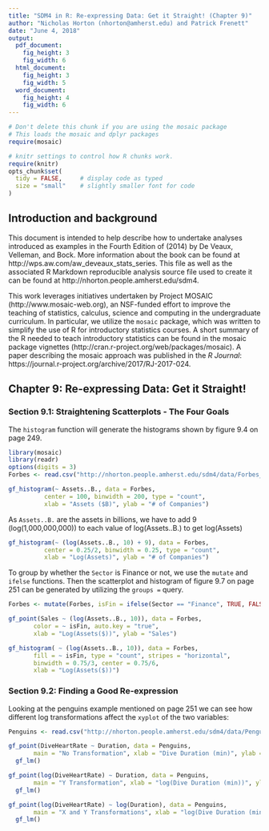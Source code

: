 ```yaml
---
title: "SDM4 in R: Re-expressing Data: Get it Straight! (Chapter 9)"
author: "Nicholas Horton (nhorton@amherst.edu) and Patrick Frenett"
date: "June 4, 2018"
output: 
  pdf_document:
    fig_height: 3
    fig_width: 6
  html_document:
    fig_height: 3
    fig_width: 5
  word_document:
    fig_height: 4
    fig_width: 6
---
```



```r
# Don't delete this chunk if you are using the mosaic package
# This loads the mosaic and dplyr packages
require(mosaic)
```

```r
# knitr settings to control how R chunks work.
require(knitr)
opts_chunk$set(
  tidy = FALSE,     # display code as typed
  size = "small"    # slightly smaller font for code
)
```

## Introduction and background 

This document is intended to help describe how to undertake analyses introduced 
as examples in the Fourth Edition of \emph{Stats: Data and Models} (2014) by De Veaux, Velleman, and Bock.
More information about the book can be found at http://wps.aw.com/aw_deveaux_stats_series.  This
file as well as the associated R Markdown reproducible analysis source file used to create it can be found at http://nhorton.people.amherst.edu/sdm4.

This work leverages initiatives undertaken by Project MOSAIC (http://www.mosaic-web.org), an NSF-funded effort to improve the teaching of statistics, calculus, science and computing in the undergraduate curriculum. In particular, we utilize the `mosaic` package, which was written to simplify the use of R for introductory statistics courses. A short summary of the R needed to teach introductory statistics can be found in the mosaic package vignettes (http://cran.r-project.org/web/packages/mosaic).
A paper describing the mosaic approach was published in the *R Journal*: https://journal.r-project.org/archive/2017/RJ-2017-024.

## Chapter 9: Re-expressing Data: Get it Straight!

### Section 9.1: Straightening Scatterplots - The Four Goals

The `histogram` function will generate the histograms shown by figure 9.4 on page 249.

```r
library(mosaic)
library(readr)
options(digits = 3)
Forbes <- read.csv("http://nhorton.people.amherst.edu/sdm4/data/Forbes_Global_2000.csv")

gf_histogram(~ Assets..B., data = Forbes, 
          center = 100, binwidth = 200, type = "count",
          xlab = "Assets ($B)", ylab = "# of Companies")
```

As `Assets..B.` are the assets in billions, we have to add 9 (log(1,000,000,000)) to each value of log(Assets..B.) to get log(Assets)

```r
gf_histogram(~ (log(Assets..B., 10) + 9), data = Forbes, 
          center = 0.25/2, binwidth = 0.25, type = "count",
          xlab = "Log(Assets)", ylab = "# of Companies")
```



To group by whether the `Sector` is Finance or not, we use the `mutate` and `ifelse` functions. Then the scatterplot and histogram of figure 9.7 on page 251 can be generated by utilizing the `groups = ` query.

```r
Forbes <- mutate(Forbes, isFin = ifelse(Sector == "Finance", TRUE, FALSE))

gf_point(Sales ~ (log(Assets..B., 10)), data = Forbes,
       color = ~ isFin, auto.key = "true",
       xlab = "Log(Assets($))", ylab = "Sales")

gf_histogram( ~ (log(Assets..B., 10)), data = Forbes,
       fill = ~ isFin, type = "count", stripes = "horizontal",
       binwidth = 0.75/3, center = 0.75/6,
       xlab = "Log(Assets($))")

```

### Section 9.2: Finding a Good Re-expression

Looking at the penguins example mentioned on page 251 we can see how different log transformations affect the `xyplot` of the two variables:

```r
Penguins <- read.csv("http://nhorton.people.amherst.edu/sdm4/data/Penguins.csv")

gf_point(DiveHeartRate ~ Duration, data = Penguins,
       main = "No Transformation", xlab = "Dive Duration (min)", ylab = "# of Dives") %>%
  gf_lm()

gf_point(log(DiveHeartRate) ~ Duration, data = Penguins,
       main = "Y Transformation", xlab = "log(Dive Duration (min))", ylab = "# of Dives") %>%
  gf_lm()

gf_point(log(DiveHeartRate) ~ log(Duration), data = Penguins,
       main = "X and Y Transformations", xlab = "log(Dive Duration (min))", ylab = "log(# of Dives)") %>%
  gf_lm()
```
